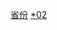 {{Catnav|頁面分類|...|中华人民共和国行政区划|县级行政区}}
{{Catnav|頁面分類|...|中国各省行政区划|贵州行政区划}}
{{catmore|县级行政区}}

[[Category:县级行政区|省份]]
[[Category:贵州行政区划|*02]]